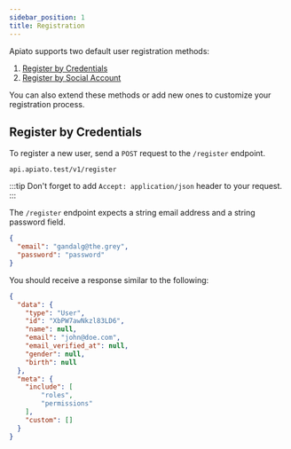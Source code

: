 ```yaml
---
sidebar_position: 1
title: Registration
---
```


Apiato supports two default user registration methods:

1. [Register by Credentials](#register-by-credentials)
2. [Register by Social Account](#register-by-social-account)

You can also extend these methods or add new ones to customize your registration process.

## Register by Credentials

To register a new user, send a `POST` request to the `/register` endpoint.

```
api.apiato.test/v1/register
```

:::tip
Don't forget to add `Accept: application/json` header to your request.
:::

The `/register` endpoint expects a string email address and a string password field.

```json
{
  "email": "gandalg@the.grey",
  "password": "password"
}
```

You should receive a response similar to the following:

```json
{
  "data": {
    "type": "User",
    "id": "XbPW7awNkzl83LD6",
    "name": null,
    "email": "john@doe.com",
    "email_verified_at": null,
    "gender": null,
    "birth": null
  },
  "meta": {
    "include": [
        "roles",
        "permissions"
    ],
    "custom": []
  }
}
```

[//]: # (## Register by Social Account)

[//]: # ()
[//]: # (> &#40;Facebook, Twitter, Google, etc...&#41;)

[//]: # ()
[//]: # (Checkout the [Social Authentication]&#40;../pacakges/social-authentication.md&#41; documentation.)
